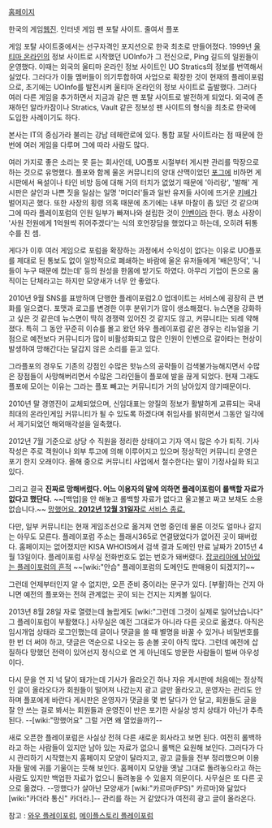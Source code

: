 [http://www.playforum.net 홈페이지]

한국의 게임[[웹진]]. 인터넷 게임 팬 포탈 사이트. 줄여서 플포

게임 포탈 사이트중에서는 선구자격인 포지션으로 한국 최초로 만들어졌다. 1999년 [[울티마 온라인]]의 정보 사이트로 시작했던 UOInfo가 그 전신으로, Ping 길드의 일원들이 운영했다. 이때는 외국의 울티마 온라인 정보 사이트인 UO Stratics의 정보를 번역해서 실었다. 그러다가 이들 멤버들이 의기투합하여 사업으로 확장한 것이 현재의 플레이포럼으로, 초기에는 UOInfo를 발전시켜 울티마 온라인의 정보 사이트로 출발했다. 그러다 여러 다른 게임을 추가하면서 지금과 같은 팬 포탈 사이트로 발전하게 되었다. 외국에 존재하던 알라카잠이나 Stratics, Vault 같은 정보성 팬 사이트의 형식을 최초로 한국에 도입한 사례이기도 하다.

본사는 IT의 중심가라 불리는 강남 테헤란로에 있다. 통합 포탈 사이트라는 점 때문에 한번에 여러 게임을 다루며 그에 따라 사람도 많다.

여러 가지로 좋은 소리는 못 듣는 회사인데, UO플포 시절부터 게시판 관리를 막장으로 하는 것으로 유명했다. 플포와 함께 울온 커뮤니티의 양대 산맥이었던 [[포그]]에 비하면 게시판에서 욕설이나 타인 비방 등에 대해 거의 터치가 없었기 때문에 '아리랑', '발해' 게시판은 살인과 나쁜 짓을 일삼는 일명 '머더러'들과 일반 유저들 사이에 뜨거운 [[키배]]가 벌어지곤 했다. 또한 사장의 횡령 의혹 때문에 초기에는 내부 마찰이 좀 있던 것 같으며 그에 따라 플레이포럼의 인원 일부가 빠져나와 설립한 것이 [[인벤]]이라 한다. 평소 사장이 '사원 전원에게 1억원씩 쥐어주겠다'는 식의 호언장담을 했었다고 하는데, 오히려 뒤통수를 친 셈.

게다가 이후 여러 게임으로 포럼을 확장하는 과정에서 수익성이 없다는 이유로 UO플포를 제대로 된 통보도 없이 일방적으로 폐쇄하는 바람에 울온 유저들에게 '배은망덕', '니들이 누구 때문에 컸는데' 등의 원성을 한몸에 받기도 하였다.  아무리 기업이 돈으로 움직이는 단체라고는 하지만 모양새가 너무 안 좋았다.

2010년 9월 SNS를 표방하며 단행한 플레이포럼2.0 업데이트는 서비스에 굉장히 큰 변화를 일으켰다. 포맷과 로고를 변경한 이후 분위기가 많이 생소해졌다. 뉴스면을 강화하고 싶은 것 같은데 뉴스면이 딱히 경쟁력 있어진 것 같지도 않고, 커뮤니티는 되레 약해졌다. 특히 그 동안 꾸준히 이슈를 몰고 왔던 와우 플레이포럼 같은 경우는 리뉴얼을 기점으로 예전보다 커뮤니티가 많이 비활성화되고 많은 인원이 인벤으로 갈아타는 현상이 발생하여 망해간다는 달갑지 않은 소리를 듣고 있다.

그라플포의 경우도 기존의 강점인 수많은 핫뉴스의 공략들이 검색불가능해지면서 수많은 장점들이 사망해버리면서 수많은 그라인들이 플포에 발을 끊게 되었다. 현재 그래도 플포에 모이는 이유는 그라는 플포 빼고는 커뮤니티가 거의 남아있지 않기때문이다.

2010년 말 경영진이 교체되었으며, 신임대표는 양질의 정보가 활발하게 교류되는 국내최대의 온라인게임 커뮤니티가 될 수 있도록 하겠다며 취임사를 밝히면서 그동안 일각에서 제기되었던 해외매각설을 일축했다.

2012년 7월 기준으로 상당 수 직원을 정리한 상태이고 기자 역시 많은 수가 퇴직. 기사 작성은 주로 객원이나 외부 투고에 의해 이루어지고 있으며 정상적인 커뮤니티 운영은 포기 한지 오래이다. 올해 중으로 커뮤니티 사업에서 철수한다는 말이 기정사실화 되고 있다.

그리고 결국 '''진짜로 망해버렸다. 어느 이용자의 말에 의하면 플레이포럼이 롤백할 자료가 없다고 했단다.''' ~~[백업]을 안 해놓고 롤백할 자료가 없다고 울고불고 짜고 보채도 소용없습니다.~~
[http://bbs2.ruliweb.daum.net/gaia/do/ruliweb/default/pc/27/read?bbsId=G003&itemId=7&articleId=951805 망했어요. '''2012년 12월 31일자'''로 서비스 종료.]

다만, 일부 커뮤니티는 현재 게임조선으로 옮겨져 연명 중인데 물론 이것도 얼마나 갈지는 아무도 모른다. 플레이포럼 주소는 플래시365로 연결됐었다가 없어진 곳이 돼버렸다. 홈페이지는 없어졌지만 KISA WHOIS에서 검색 결과 도메인 만료 날짜가 2015년 4월 13일이다. 플레이포럼 사무실 전화번호도 없는 번호가 돼버렸다. [http://www.jobkorea.co.kr/List_Gi/Gi_Info_Read.asp?C_ID=playforum1 잡코리아에 남아있는 플레이포럼의 흔적] ~~[wiki:"안습" 플레이포럼의 도메인도 판매용이 되겠지?]~~

그런데 언제부터인지 알 수 없지만, 오픈 준비 중이라는 문구가 있다. [부활]하는 건지 아니면 예전의 플포와는 전혀 관계없는 곳이 되는 건지는 지켜볼 일이다. 

2013년 8월 28일 자로 열렸는데 놀랍게도 [wiki:"그런데 그것이 실제로 일어났습니다" 그 플레이포럼이 부활했다.] 사무실은 예전 그대로가 아니라 다른 곳으로 옮겼다. 아직은 임시개업 상태라 로그인했는데 글이나 댓글을 쓸 때 별명을 바꿀 수 있거나 비밀번호를 한 번 더 써야 하고, 댓글은 역순으로 나오는 등 손볼 곳이 아직 많다. 그런데 예전에 삽질하다 망했던 전력이 있어선지 정식으로 연 게 아닌데도 방문한 사람들이 벌써 아우성이다.

다시 문을 연 지 넉 달이 돼가는데 기사가 올라오긴 하나 자유 게시판에 처음에는 정상적인 글이 올라오다가 회원들이 떨어져 나갔는지 광고 글만 올라오고, 운영자는 관리도 안 하며 플포에게 바란다 게시판은 운영자가 댓글을 몇 번 달다가 안 달고, 회원들도 글을 잘 안 쓰는 걸로 봐서는 회원들과 운영진이 반은 포기한 사실상 방치 상태가 아닌가 추측된다. --[wiki:"망했어요" 그럴 거면 왜 열었을까?]--

새로 오픈한 플레이포럼은 사실상 전혀 다른 새로운 회사라고 보면 된다. 여전히 롤백하라고 하는 사람들이 있지만 남아 있는 자료가 없으니 롤백은 요원해 보인다. 그러다가 다시 관리하기 시작했는지 홈페이지 모양이 달라지고, 광고 글들을 전부 정리했으며 이용자들 말에 귀를 기울이는 듯해 보인다. 홈페이지 모양을 옛날 그대로 돌려놓으라고 하는 사람도 있지만 백업한 자료가 없으니 돌려놓을 수 있을지 의문이다. 사무실은 또 다른 곳으로 옮겼다. --망했다가 살아난 모양새가 [wiki:"카르마(FPS)" 카르마]와 닮았다 [wiki:"카더라 통신" 카더라.]-- 관리를 하는 거 같았다가 여전히 광고 글이 올라온다.

참고 : [[와우 플레이포럼]], [[메이플스토리 플레이포럼]]

